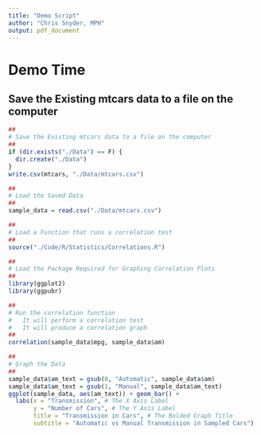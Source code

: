 ```yaml
---
title: "Demo Script"
author: "Chris Snyder, MPH"
output: pdf_document
---
```


# Demo Time



## Save the Existing mtcars data to a file on the computer
```r
##
# Save the Existing mtcars data to a file on the computer
##
if (dir.exists("./Data") == F) {
  dir.create("./Data")  
}
write.csv(mtcars, "./Data/mtcars.csv")

##
# Load the Saved Data
##
sample_data = read.csv("./Data/mtcars.csv")

##
# Load a Function that runs a correlation test
##
source("./Code/R/Statistics/Correlations.R")

##
# Load the Package Required for Graphing Correlation Plots
##
library(ggplot2)
library(ggpubr)

##
# Run the correlation function
#   It will perform a correlation test
#   It will produce a correlation graph
##
correlation(sample_data$mpg, sample_data$am)

##
# Graph the Data
##
sample_data$am_text = gsub(0, "Automatic", sample_data$am)
sample_data$am_text = gsub(1, "Manual", sample_data$am_text)
ggplot(sample_data, aes(am_text)) + geom_bar() +
  labs(x = "Transmission", # The X Axis Label
       y = "Number of Cars", # The Y Axis Label
       title = "Transmission in Cars", # The Bolded Graph Title
       subtitle = "Automatic vs Manual Transmission in Sampled Cars")  # The Graph Subtitle

```



